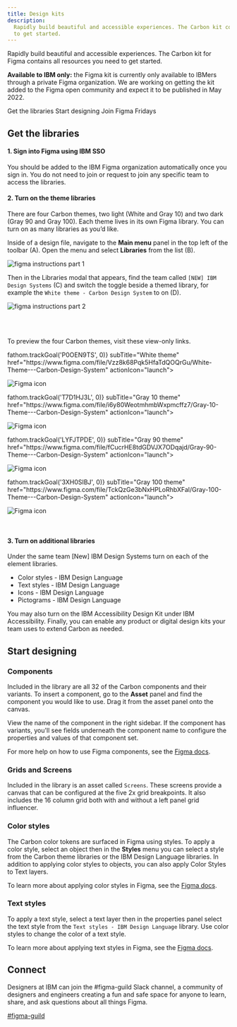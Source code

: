 ```yaml
---
title: Design kits
description:
  Rapidly build beautiful and accessible experiences. The Carbon kit contains all resources you need
  to get started.
---
```


<PageDescription>

Rapidly build beautiful and accessible experiences. The Carbon kit for Figma contains all resources
you need to get started.

</PageDescription>

<InlineNotification>

**Available to IBM only:** the Figma kit is currently only available to IBMers through a private
Figma organization. We are working on getting the kit added to the Figma open community and expect
it to be published in May 2022.

</InlineNotification>

<AnchorLinks>

<AnchorLink>Get the libraries</AnchorLink>
<AnchorLink>Start designing</AnchorLink>
<AnchorLink>Join Figma Fridays</AnchorLink>

</AnchorLinks>

## Get the libraries

#### 1. Sign into Figma using IBM SSO

You should be added to the IBM Figma organization automatically once you sign in. You do not need to
join or request to join any specific team to access the libraries.

#### 2. Turn on the theme libraries

There are four Carbon themes, two light (White and Gray 10) and two dark (Gray 90 and Gray 100).
Each theme lives in its own Figma library. You can turn on as many libraries as you’d like.

Inside of a design file, navigate to the **Main menu** panel in the top left of the toolbar (A).
Open the menu and select **Libraries** from the list (B).

<Row>
<Column colLg={8}>

![figma instructions part 1](/designing/kit-figma-1.png)

</Column>
</Row>

Then in the Libraries modal that appears, find the team called `[NEW] IBM Design Systems` (C) and
switch the toggle beside a themed library, for example the `White theme - Carbon Design System` to
on (D).

<Row>
<Column colLg={8}>

![figma instructions part 2](/designing/kit-figma-2.png)

</Column>
</Row>

<br />
<br />

To preview the four Carbon themes, visit these view-only links.

<Row className="resource-card-group">
<Column colMd={4} colLg={4} noGutterSm>
  <ResourceCard
    onClick={() => fathom.trackGoal('P0OEN9TS', 0)}
    subTitle="White theme"
    href="https://www.figma.com/file/Vzz8k68Pqk5HfaTdQOQrGu/White-Theme---Carbon-Design-System"
    actionIcon="launch">

![Figma icon](/designing/figma.svg)

  </ResourceCard>
</Column>
<Column colMd={4} colLg={4} noGutterSm>
  <ResourceCard
    onClick={() => fathom.trackGoal('T7D1HJ3L', 0)}
    subTitle="Gray 10 theme"
    href="https://www.figma.com/file/i6y80WeotmhmbWxpmcffz7/Gray-10-Theme---Carbon-Design-System"
    actionIcon="launch">

![Figma icon](/designing/figma.svg)

  </ResourceCard>
</Column>
<Column colMd={4} colLg={4} noGutterSm>
  <ResourceCard
    onClick={() => fathom.trackGoal('LYFJTPDE', 0)}
    subTitle="Gray 90 theme"
    href="https://www.figma.com/file/fCucrHE8tdGDVJX7ODqajd/Gray-90-Theme---Carbon-Design-System"
    actionIcon="launch">

![Figma icon](/designing/figma.svg)

  </ResourceCard>
</Column>
<Column colMd={4} colLg={4} noGutterSm>
  <ResourceCard
    onClick={() => fathom.trackGoal('3XH0SIBJ', 0)}
    subTitle="Gray 100 theme"
    href="https://www.figma.com/file/TckQzGe3bNxHPLoRhbXFal/Gray-100-Theme---Carbon-Design-System"
    actionIcon="launch">

![Figma icon](/designing/figma.svg)

  </ResourceCard>
</Column>
</Row>

<br />

#### 3. Turn on additional libraries 

Under the same team [New] IBM Design Systems turn on each of the element libraries.

- Color styles - IBM Design Language
- Text styles - IBM Design Language
- Icons - IBM Design Language
- Pictograms - IBM Design Language

You may also turn on the IBM Accessibility Design Kit under IBM Accessibility. Finally, you can
enable any product or digital design kits your team uses to extend Carbon as needed.

## Start designing

### Components

Included in the library are all 32 of the Carbon components and their variants. To insert a
component, go to the **Asset** panel and find the component you would like to use. Drag it from the
asset panel onto the canvas.

View the name of the component in the right sidebar. If the component has variants, you'll see
fields underneath the component name to configure the properties and values of that component set.

For more help on how to use Figma components, see the
[Figma docs](https://help.figma.com/hc/en-us/articles/360056440594-Create-and-use-variants#Use_variants).

### Grids and Screens

Included in the library is an asset called `Screens`. These screens provide a canvas that can be
configured at the five 2x grid breakpoints. It also includes the 16 column grid both with and
without a left panel grid influencer.

### Color styles

The Carbon color tokens are surfaced in Figma using styles. To apply a color style, select an object
then in the **Styles** menu you can select a style from the Carbon theme libraries or the IBM Design
Language libraries. In addition to applying color styles to objects, you can also apply Color Styles
to Text layers.

To learn more about applying color styles in Figma, see the
[Figma docs](https://help.figma.com/hc/en-us/articles/360040316193).

### Text styles

To apply a text style, select a text layer then in the properties panel select the text style from
the `Text styles - IBM Design Language` library. Use color styles to change the color of a text
style.

To learn more about applying text styles in Figma, see the
[Figma docs](https://help.figma.com/hc/en-us/articles/360039957034-Create-and-Apply-Text-Styles#apply).

## Connect

Designers at IBM can join the #figma-guild Slack channel, a community of designers and engineers
creating a fun and safe space for anyone to learn, share, and ask questions about all things Figma.

[#figma-guild](https://ibm-studios.slack.com/archives/C023WKW6J5U)
